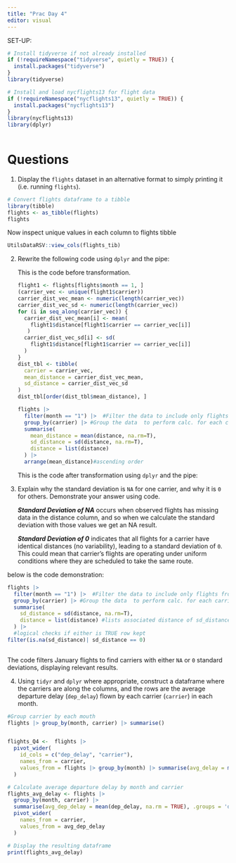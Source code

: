 ```yaml
---
title: "Prac Day 4"
editor: visual
---
```


SET-UP:

```r
# Install tidyverse if not already installed
if (!requireNamespace("tidyverse", quietly = TRUE)) {
  install.packages("tidyverse")
}
library(tidyverse)

# Install and load nycflights13 for flight data
if (!requireNamespace("nycflights13", quietly = TRUE)) {
  install.packages("nycflights13")
}
library(nycflights13)
library(dplyr)  
 

```

# Questions

1.  Display the `flights` dataset in an alternative format to simply printing it (i.e. running `flights`).

```r
# Convert flights dataframe to a tibble
library(tibble)
flights <- as_tibble(flights)
flights
```

Now inspect unique values in each column to flights tibble

```r
UtilsDataRSV::view_cols(flights_tib)

```

2.  Rewrite the following code using `dplyr` and the pipe:

    This is the code before transformation.

    ```r
    flight1 <- flights[flights$month == 1, ]
    (carrier_vec <- unique(flight1$carrier))
    carrier_dist_vec_mean <- numeric(length(carrier_vec))
    carrier_dist_vec_sd <- numeric(length(carrier_vec))
    for (i in seq_along(carrier_vec)) {
      carrier_dist_vec_mean[i] <- mean(
        flight1$distance[flight1$carrier == carrier_vec[i]]
       )
      carrier_dist_vec_sd[i] <- sd(
        flight1$distance[flight1$carrier == carrier_vec[i]]
      )
    }
    dist_tbl <- tibble(
      carrier = carrier_vec,
      mean_distance = carrier_dist_vec_mean,
      sd_distance = carrier_dist_vec_sd
    )
    dist_tbl[order(dist_tbl$mean_distance), ]
    ```

    ```r

    flights |> 
      filter(month == "1") |>  #Filter the data to include only flights from January
      group_by(carrier) |> #Group the data  to perform calc. for each carrier.
      summarise(
        mean_distance = mean(distance, na.rm=T),
        sd_distance = sd(distance, na.rm=T),
        distance = list(distance)
      ) |> 
      arrange(mean_distance)#ascending order 
      
    ```

    This is the code after transformation using `dplyr` and the pipe:

3.  Explain why the standard deviation is `NA` for one carrier, and why it is `0` for others. Demonstrate your answer using code.

    ***Standard Deviation of NA*** occurs when observed flights has missing data in the distance column, and so when we calculate the standard deviation with those values we get an NA result.

    ***Standard Deviation of 0*** indicates that all flights for a carrier have identical distances (no variability), leading to a standard deviation of `0`. This could mean that carrier's flights are operating under uniform conditions where they are scheduled to take the same route.

below is the code demonstration:

```r

flights |> 
  filter(month == "1") |>  #Filter the data to include only flights from January
  group_by(carrier) |> #Group the data  to perform calc. for each carrier.
  summarise(
    sd_distance = sd(distance, na.rm=T),
    distance = list(distance) #lists associated distance of sd_distance
  ) |> 
  #logical checks if either is TRUE row kept 
filter(is.na(sd_distance)| sd_distance == 0)
  

```

The code filters January flights to find carriers with either `NA` or `0` standard deviations, displaying relevant results.

4.  Using `tidyr` and `dplyr` where appropriate, construct a dataframe where the carriers are along the columns, and the rows are the average departure delay (`dep_delay`) flown by each carrier (`carrier`) in each month.

```r
#Group carrier by each mouth 
flights |> group_by(month, carrier) |> summarise()


flights_Q4 <-  flights |>
  pivot_wider(
    id_cols = c("dep_delay", "carrier"),
    names_from = carrier,
    values_from = flights |> group_by(month) |> summarise(avg_delay = mean(dep_delay, na.rm = TRUE))
  )

```

```r
# Calculate average departure delay by month and carrier  
flights_avg_delay <- flights |>  
  group_by(month, carrier) |>  
  summarise(avg_dep_delay = mean(dep_delay, na.rm = TRUE), .groups = 'drop') |>  
  pivot_wider(  
    names_from = carrier,  
    values_from = avg_dep_delay  
  )  

# Display the resulting dataframe  
print(flights_avg_delay)  
```
